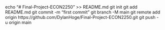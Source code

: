 echo "# Final-Project-ECON2250" >> README.md
git init
git add README.md
git commit -m "first commit"
git branch -M main
git remote add origin https://github.com/DylanHoge/Final-Project-ECON2250.git
git push -u origin main